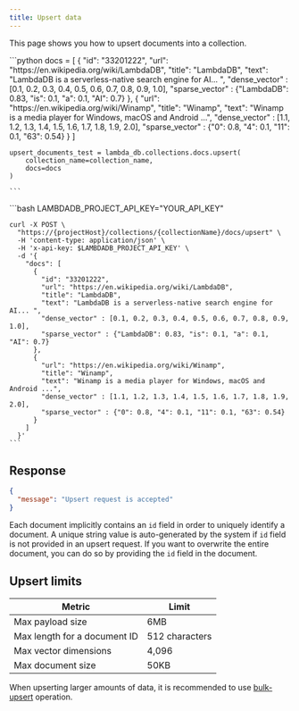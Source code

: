 ```yaml
---
title: Upsert data
---
```


This page shows you how to upsert documents into a collection.


<Tabs>
  <Tab title="Python">
    ```python
    docs = [
      {
        "id": "33201222",
        "url": "https://en.wikipedia.org/wiki/LambdaDB",
        "title": "LambdaDB",
        "text": "LambdaDB is a serverless-native search engine for AI... ",
        "dense_vector" : [0.1, 0.2, 0.3, 0.4, 0.5, 0.6, 0.7, 0.8, 0.9, 1.0],
        "sparse_vector" : {"LambdaDB": 0.83, "is": 0.1, "a": 0.1, "AI": 0.7}
      },
      {
        "url": "https://en.wikipedia.org/wiki/Winamp",
        "title": "Winamp",
        "text": "Winamp is a media player for Windows, macOS and Android ...",
        "dense_vector" : [1.1, 1.2, 1.3, 1.4, 1.5, 1.6, 1.7, 1.8, 1.9, 2.0],
        "sparse_vector" : {"0": 0.8, "4": 0.1, "11": 0.1, "63": 0.54}
      }
    ]

    upsert_documents_test = lambda_db.collections.docs.upsert(
        collection_name=collection_name, 
        docs=docs
    )

    ```
  </Tab>

  <Tab title="cURL">
    ```bash
    LAMBDADB_PROJECT_API_KEY="YOUR_API_KEY"

    curl -X POST \
      "https://{projectHost}/collections/{collectionName}/docs/upsert" \
      -H 'content-type: application/json' \
      -H 'x-api-key: $LAMBDADB_PROJECT_API_KEY' \
      -d '{
        "docs": [
          {
            "id": "33201222",
            "url": "https://en.wikipedia.org/wiki/LambdaDB",
            "title": "LambdaDB",
            "text": "LambdaDB is a serverless-native search engine for AI... ",
            "dense_vector" : [0.1, 0.2, 0.3, 0.4, 0.5, 0.6, 0.7, 0.8, 0.9, 1.0],
            "sparse_vector" : {"LambdaDB": 0.83, "is": 0.1, "a": 0.1, "AI": 0.7}
          },
          {
            "url": "https://en.wikipedia.org/wiki/Winamp",
            "title": "Winamp",
            "text": "Winamp is a media player for Windows, macOS and Android ...",
            "dense_vector" : [1.1, 1.2, 1.3, 1.4, 1.5, 1.6, 1.7, 1.8, 1.9, 2.0],
            "sparse_vector" : {"0": 0.8, "4": 0.1, "11": 0.1, "63": 0.54}
          }
        ]
      }'
    ```
  </Tab>
</Tabs>

## Response

```json
{
  "message": "Upsert request is accepted"
}
```

Each document implicitly contains an `id` field in order to uniquely identify a document.
A unique string value is auto-generated by the system if `id` field is not provided in an upsert request.
If you want to overwrite the entire document, you can do so by providing the `id` field in the document.

## Upsert limits

| Metric                       | Limit           |
| ---------------------------- | --------------- |
| Max payload size             | 6MB             |
| Max length for a document ID | 512 characters  |
| Max vector dimensions        | 4,096           |
| Max document size            | 50KB            |

When upserting larger amounts of data, it is recommended to use
[bulk-upsert](/guides/data/bulk-upsert-data) operation.